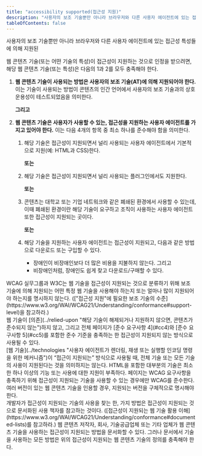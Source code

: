 ```yaml
---
title: "accessibility supported(접근성 지원)"
description: "사용자의 보조 기술뿐만 아니라 브라우저와 다른 사용자 에이전트에 있는 접근성 특성들에 의해 지원된"
tableOfContents: false
---
```



사용자의 보조 기술뿐만 아니라 브라우저와 다른 사용자 에이전트에 있는 접근성 특성들에 의해 지원된

웹 콘텐츠 기술(또는 어떤 기술의 특성)이 접근성이 지원하는 것으로 인정을 받으려면, 해당 웹 콘텐츠 기술(또는 특성)은 다음의 1과 2를 모두 충족해야 한다.

1. **웹 콘텐츠 기술이 사용되는 방법은 사용자의 보조 기술(AT)에 의해 지원되어야 한다.** 이는 기술이 사용되는 방법이 콘텐츠의 인간 언어에서 사용자의 보조 기술과의 상호운용성이 테스트되었음을 의미한다.    
    
    **그리고**
1. **웹 콘텐츠 기술은 사용자가 사용할 수 있는, 접근성을 지원하는 사용자 에이전트를 가지고 있어야 한다.** 이는 다음 4개의 항목 중 최소 하나를 준수해야 함을 의미한다.
	1. 해당 기술은 접근성이 지원되면서 널리 사용되는 사용자 에이전트에서 기본적으로 지원(예: HTML과 CSS)한다.	  
        
        **또는**
	1. 해당 기술은 접근성이 지원되면서 널리 사용되는 플러그인에서도 지원한다.	  
        
        **또는**
	1. 콘텐츠는 대학교 또는 기업 네트워크와 같은 폐쇄된 환경에서 사용할 수 있는데, 이때 폐쇄된 환경이란 해당 기술이 요구하고 조직이 사용하는 사용자 에이전트 또한 접근성이 지원되는 곳이다.	  
        
        **또는**
	1. 해당 기술을 지원하는 사용자 에이전트는 접근성이 지원되고, 다음과 같은 방법으로 다운로드 또는 구입할 수 있다.
		* 장애인이 비장애인보다 더 많은 비용을 지불하지 않는다. 그리고
		* 비장애인처럼, 장애인도 쉽게 찾고 다운로드/구매할 수 있다.

<Aside title="참고 1">
WCAG 실무그룹과 W3C는 웹 기술을 접근성이 지원되는 것으로 분류하기 위해 보조 기술에 의해 지원되는 어떤 특정 웹 기술을 사용해야 하는지 또는 얼마나 많이 지원되어야 하는지를 명시하지 않는다. (["접근성 지원"에 필요한 보조 기술의 수준](https://www.w3.org/WAI/WCAG21/Understanding/conformance#support-level)을 참고하라.)
</Aside>
<Aside title="참고 2">
웹 기술이 [의존](../relied-upon "해당 기술이 해제되거나 지원하지 않으면, 콘텐츠가 준수되지 않는")하지 않고, 그리고 전체 페이지가 [준수 요구사항 4](#cc4)와 [준수 요구사항 5](#cc5)를 포함한 준수 기준을 충족하는 한 접근성이 지원되지 않는 방식으로 사용될 수 있다.
</Aside>
<Aside title="참고 3">
[웹 기술](../technologies "사용자 에이전트가 렌더링, 재생 또는 실행할 인코딩 명령을 위한 메커니즘")이 “접근이 지원되는” 방식으로 사용될 때, 전체 기술 또는 모든 기술의 사용이 지원된다는 것을 의미하지는 않는다. HTML을 포함한 대부분의 기술은 최소한 하나 이상의 기능 또는 사용에 대한 지원이 부족하다. 페이지는 WCAG 요구사항을 충족하기 위해 접근성이 지원되는 기술을 사용할 수 있는 경우에만 WCAG를 준수한다.
</Aside>
<Aside title="참고 4">
여러 버전이 있는 웹 콘텐츠 기술을 인용할 경우, 지원되는 버전을 구체적으로 명시해야 한다.
</Aside>
<Aside title="참고 5">
개발자가 접근성이 지원되는 기술의 사용을 찾는 한, 가지 방법은 접근성이 지원되는 것으로 문서화된 사용 책자를 참고하는 것이다. ([접근성이 지원되는 웹 기술 활용 이해](https://www.w3.org/WAI/WCAG21/Understanding/conformance#documented-lists)를 참고하라.) 웹 콘텐츠 저작자, 회사, 기술공급업체 또는 기타 업체가 웹 콘텐츠 기술을 사용하는 접근성이 지원되는 방법을 문서화할 수 있다. 그러나 문서에서 기술을 사용하는 모든 방법은 위의 접근성이 지원되는 웹 콘텐츠 기술의 정의를 충족해야 한다.
</Aside>